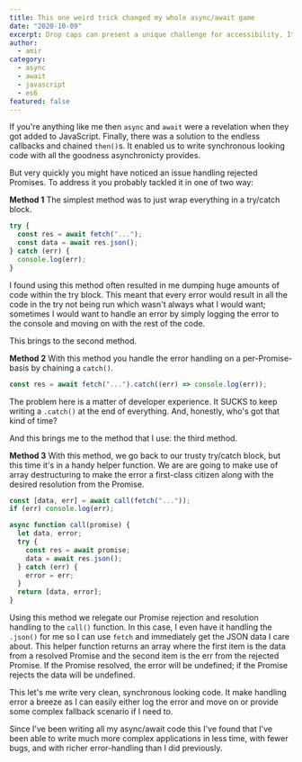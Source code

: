 ```yaml
---
title: This one weird trick changed my whole async/await game
date: "2020-10-09"
excerpt: Drop caps can present a unique challenge for accessibility. It may seem like a simple enough design feature to implement on a site, but given that the CSS for actual drop cap support is presently only implemented in Safari we have to get a bit hacky.
author:
  - amir
category:
  - async
  - await
  - javascript
  - es6
featured: false
---
```


If you're anything like me then `async` and `await` were a revelation when they got added to JavaScript. Finally, there was a solution to the endless callbacks and chained `then()`s. It enabled us to write synchronous looking code with all the goodness asynchronicty provides.

But very quickly you might have noticed an issue handling rejected Promises. To address it you probably tackled it in one of two way:

**Method 1**
The simplest method was to just wrap everything in a try/catch block.

```js
try {
  const res = await fetch("...");
  const data = await res.json();
} catch (err) {
  console.log(err);
}
```

I found using this method often resulted in me dumping huge amounts of code within the try block. This meant that every error would result in all the code in the try not being run which wasn't always what I would want; sometimes I would want to handle an error by simply logging the error to the console and moving on with the rest of the code.

This brings to the second method.

**Method 2**
With this method you handle the error handling on a per-Promise-basis by chaining a `catch()`.

```js
const res = await fetch("...").catch((err) => console.log(err));
```

The problem here is a matter of developer experience. It SUCKS to keep writing a `.catch()` at the end of everything. And, honestly, who's got that kind of time?

And this brings me to the method that I use: the third method.

**Method 3**
With this method, we go back to our trusty try/catch block, but this time it's in a handy helper function. We are are going to make use of array destructuring to make the error a first-class citizen along with the desired resolution from the Promise.

```js
const [data, err] = await call(fetch("..."));
if (err) console.log(err);

async function call(promise) {
  let data, error;
  try {
    const res = await promise;
    data = await res.json();
  } catch (err) {
    error = err;
  }
  return [data, error];
}
```

Using this method we relegate our Promise rejection and resolution handling to the `call()` function. In this case, I even have it handling the `.json()` for me so I can use `fetch` and immediately get the JSON data I care about. This helper function returns an array where the first item is the data from a resolved Promise and the second item is the err from the rejected Promise. If the Promise resolved, the error will be undefined; if the Promise rejects the data will be undefined.

This let's me write very clean, synchronous looking code. It make handling error a breeze as I can easily either log the error and move on or provide some complex fallback scenario if I need to.

Since I've been writing all my async/await code this I've found that I've been able to write much more complex applications in less time, with fewer bugs, and with richer error-handling than I did previously.
